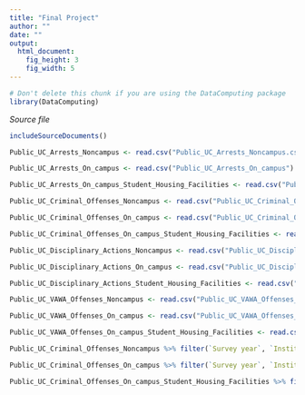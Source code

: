 ---
title: "Final Project"
author: ""
date: ""
output: 
  html_document:
    fig_height: 3
    fig_width: 5
---
<!-- Don't edit in between this line and the one below -->
```{r include=FALSE}
# Don't delete this chunk if you are using the DataComputing package
library(DataComputing)
```
*Source file* 
```{r, results='asis', echo=FALSE}
includeSourceDocuments()
```
<!-- Don't edit the material above this line -->

```{r}
Public_UC_Arrests_Noncampus <- read.csv("Public_UC_Arrests_Noncampus.csv")

Public_UC_Arrests_On_campus <- read.csv("Public_UC_Arrests_On_campus")

Public_UC_Arrests_On_campus_Student_Housing_Facilities <- read.csv("Public_UC_Arrests_On_campus_Student_Housing_Facilities")

Public_UC_Criminal_Offenses_Noncampus <- read.csv("Public_UC_Criminal_Offenses_Noncampus")

Public_UC_Criminal_Offenses_On_campus <- read.csv("Public_UC_Criminal_Offenses_On_campus")

Public_UC_Criminal_Offenses_On_campus_Student_Housing_Facilities <- read.csv("Public_UC_Criminal_Offenses_On_campus_Student_Housing_Facilities")

Public_UC_Disciplinary_Actions_Noncampus <- read.csv("Public_UC_Disciplinary_Actions_Noncampus")

Public_UC_Disciplinary_Actions_On_campus <- read.csv("Public_UC_Disciplinary_Actions_On_campus")

Public_UC_Disciplinary_Actions_Student_Housing_Facilities <- read.csv("Public_UC_Disciplinary_Actions_Student_Housing_Facilities")

Public_UC_VAWA_Offenses_Noncampus <- read.csv("Public_UC_VAWA_Offenses_Noncampus")

Public_UC_VAWA_Offenses_On_campus <- read.csv("Public_UC_VAWA_Offenses_On_campus.csv")

Public_UC_VAWA_Offenses_On_campus_Student_Housing_Facilities <- read.csv("Public_UC_VAWA_Offenses_On_campus_Student_Housing_Facilities.csv")
```

```{r}
Public_UC_Criminal_Offenses_Noncampus %>% filter(`Survey year`, `Institution name`, `Sex offenses - Forcible`, Robbery, `Aggravated assault`, Burglary, `Motor vehicle theft`, Arson)

Public_UC_Criminal_Offenses_On_campus %>% filter(`Survey year`, `Institution name`, `Sex offenses - Forcible`, Robbery, `Aggravated assault`, Burglary, `Motor vehicle theft`, Arson)

Public_UC_Criminal_Offenses_On_campus_Student_Housing_Facilities %>% filter(`Survey year`, `Institution name`, `Sex offenses - Forcible`, Robbery, `Aggravated assault`, Burglary, `Motor vehicle theft`, Arson)
```